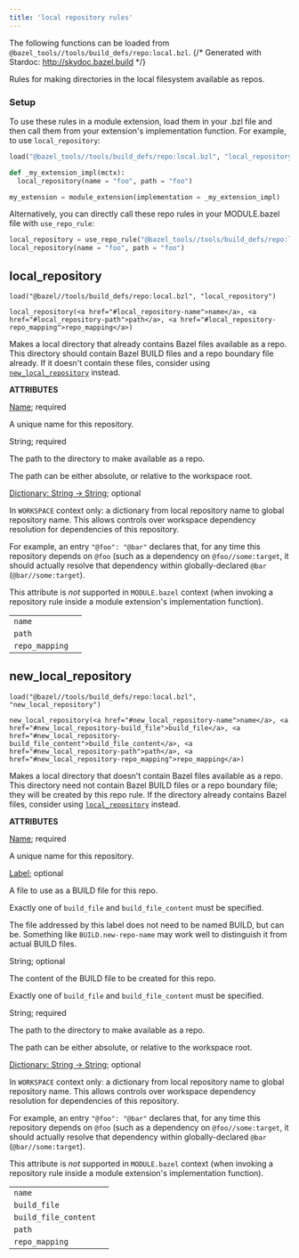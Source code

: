 ```yaml
---
title: 'local repository rules'
---
```




The following functions can be loaded from
`@bazel_tools//tools/build_defs/repo:local.bzl`.
{/* Generated with Stardoc: http://skydoc.bazel.build */}

Rules for making directories in the local filesystem available as repos.

### Setup

To use these rules in a module extension, load them in your .bzl file and then call them from your
extension's implementation function. For example, to use `local_repository`:

```python
load("@bazel_tools//tools/build_defs/repo:local.bzl", "local_repository")

def _my_extension_impl(mctx):
  local_repository(name = "foo", path = "foo")

my_extension = module_extension(implementation = _my_extension_impl)
```

Alternatively, you can directly call these repo rules in your MODULE.bazel file with
`use_repo_rule`:

```python
local_repository = use_repo_rule("@bazel_tools//tools/build_defs/repo:local.bzl", "local_repository")
local_repository(name = "foo", path = "foo")
```

<a id="local_repository"></a>

## local_repository

```
load("@bazel//tools/build_defs/repo:local.bzl", "local_repository")

local_repository(<a href="#local_repository-name">name</a>, <a href="#local_repository-path">path</a>, <a href="#local_repository-repo_mapping">repo_mapping</a>)
```

Makes a local directory that already contains Bazel files available as a repo. This directory should contain Bazel BUILD files and a repo boundary file already. If it doesn't contain these files, consider using [`new_local_repository`](#new_local_repository) instead.

**ATTRIBUTES**

<table class="params-table">
<colgroup>
<col class="col-param" />
<col class="col-description" />
</colgroup>
<tbody>
<tr id="local_repository-name">
<td><code>name</code></td>
<td></td>

<a href="https://bazel.build/concepts/labels#target-names">Name</a>; required

<p>

A unique name for this repository.

</p>
</td>
</tr>
<tr id="local_repository-path">
<td><code>path</code></td>
<td></td>

String; required

<p>

The path to the directory to make available as a repo.

The path can be either absolute, or relative to the workspace root.

</p>
</td>
</tr>
<tr id="local_repository-repo_mapping">
<td><code>repo_mapping</code></td>
<td></td>

<a href="https://bazel.build/rules/lib/dict">Dictionary: String -> String</a>; optional

<p>

In `WORKSPACE` context only: a dictionary from local repository name to global repository name. This allows controls over workspace dependency resolution for dependencies of this repository.

For example, an entry `"@foo": "@bar"` declares that, for any time this repository depends on `@foo` (such as a dependency on `@foo//some:target`, it should actually resolve that dependency within globally-declared `@bar` (`@bar//some:target`).

This attribute is _not_ supported in `MODULE.bazel` context (when invoking a repository rule inside a module extension's implementation function).

</p>
</td>
</tr>
</tbody>
</table>


<a id="new_local_repository"></a>

## new_local_repository

```
load("@bazel//tools/build_defs/repo:local.bzl", "new_local_repository")

new_local_repository(<a href="#new_local_repository-name">name</a>, <a href="#new_local_repository-build_file">build_file</a>, <a href="#new_local_repository-build_file_content">build_file_content</a>, <a href="#new_local_repository-path">path</a>, <a href="#new_local_repository-repo_mapping">repo_mapping</a>)
```

Makes a local directory that doesn't contain Bazel files available as a repo. This directory need not contain Bazel BUILD files or a repo boundary file; they will be created by this repo rule. If the directory already contains Bazel files, consider using [`local_repository`](#local_repository) instead.

**ATTRIBUTES**

<table class="params-table">
<colgroup>
<col class="col-param" />
<col class="col-description" />
</colgroup>
<tbody>
<tr id="new_local_repository-name">
<td><code>name</code></td>
<td></td>

<a href="https://bazel.build/concepts/labels#target-names">Name</a>; required

<p>

A unique name for this repository.

</p>
</td>
</tr>
<tr id="new_local_repository-build_file">
<td><code>build_file</code></td>
<td></td>

<a href="https://bazel.build/concepts/labels">Label</a>; optional

<p>

A file to use as a BUILD file for this repo.

Exactly one of `build_file` and `build_file_content` must be specified.

The file addressed by this label does not need to be named BUILD, but can be. Something like `BUILD.new-repo-name` may work well to distinguish it from actual BUILD files.

</p>
</td>
</tr>
<tr id="new_local_repository-build_file_content">
<td><code>build_file_content</code></td>
<td></td>

String; optional

<p>

The content of the BUILD file to be created for this repo.

Exactly one of `build_file` and `build_file_content` must be specified.

</p>
</td>
</tr>
<tr id="new_local_repository-path">
<td><code>path</code></td>
<td></td>

String; required

<p>

The path to the directory to make available as a repo.

The path can be either absolute, or relative to the workspace root.

</p>
</td>
</tr>
<tr id="new_local_repository-repo_mapping">
<td><code>repo_mapping</code></td>
<td></td>

<a href="https://bazel.build/rules/lib/dict">Dictionary: String -> String</a>; optional

<p>

In `WORKSPACE` context only: a dictionary from local repository name to global repository name. This allows controls over workspace dependency resolution for dependencies of this repository.

For example, an entry `"@foo": "@bar"` declares that, for any time this repository depends on `@foo` (such as a dependency on `@foo//some:target`, it should actually resolve that dependency within globally-declared `@bar` (`@bar//some:target`).

This attribute is _not_ supported in `MODULE.bazel` context (when invoking a repository rule inside a module extension's implementation function).

</p>
</td>
</tr>
</tbody>
</table>



